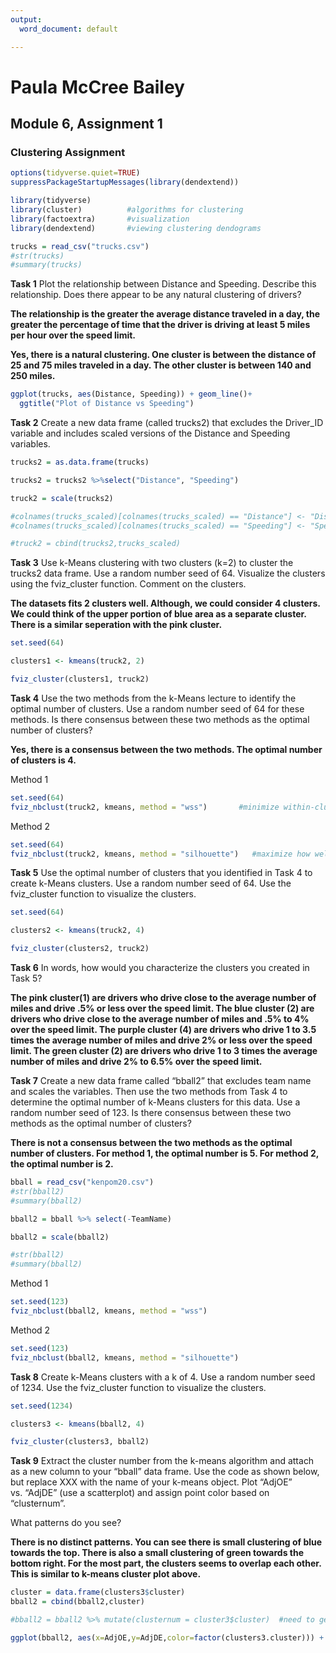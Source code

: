 ```yaml
---
output:
  word_document: default

---
```

# Paula McCree Bailey
## Module 6, Assignment 1
### Clustering Assignment


```r

options(tidyverse.quiet=TRUE)
suppressPackageStartupMessages(library(dendextend))

library(tidyverse)
library(cluster)          #algorithms for clustering
library(factoextra)       #visualization
library(dendextend)       #viewing clustering dendograms

```


```r

trucks = read_csv("trucks.csv")
#str(trucks)
#summary(trucks)
```


**Task 1** Plot the relationship between Distance and Speeding. Describe this relationship. Does there appear
to be any natural clustering of drivers?

**The relationship is the greater the average distance traveled in a day, the greater the percentage of time that the driver is driving at least 5 miles per hour over the speed limit.**

**Yes, there is a natural clustering. One cluster is between the distance of 25 and 75 miles traveled in a day.  The other cluster is between 140 and 250 miles.**


```r

ggplot(trucks, aes(Distance, Speeding)) + geom_line()+
  ggtitle("Plot of Distance vs Speeding")
```

**Task 2** Create a new data frame (called trucks2) that excludes the Driver_ID variable and includes scaled versions of the Distance and Speeding variables.

```r

trucks2 = as.data.frame(trucks)

trucks2 = trucks2 %>%select("Distance", "Speeding")

truck2 = scale(trucks2) 

#colnames(trucks_scaled)[colnames(trucks_scaled) == "Distance"] <- "Dist_scaled"
#colnames(trucks_scaled)[colnames(trucks_scaled) == "Speeding"] <- "Speed_scaled"

#truck2 = cbind(trucks2,trucks_scaled)

```


**Task 3** Use k-Means clustering with two clusters (k=2) to cluster the trucks2 data frame. Use a random
number seed of 64. Visualize the clusters using the fviz_cluster function. Comment on the clusters.

**The datasets fits 2 clusters well. Although, we could consider 4 clusters. We could think of the upper portion of blue area as a separate cluster.  There is a similar seperation with the pink cluster.**

```r

set.seed(64)

clusters1 <- kmeans(truck2, 2)

fviz_cluster(clusters1, truck2)
```

**Task 4** Use the two methods from the k-Means lecture to identify the optimal number of clusters. Use a
random number seed of 64 for these methods. Is there consensus between these two methods as the optimal
number of clusters?

**Yes, there is a consensus between the two methods. The optimal number of clusters is 4.**

Method 1
```r

set.seed(64)
fviz_nbclust(truck2, kmeans, method = "wss")       #minimize within-cluster variation
```

Method 2

```r

set.seed(64)
fviz_nbclust(truck2, kmeans, method = "silhouette")   #maximize how well points sit in their clusters
```


**Task 5** Use the optimal number of clusters that you identified in Task 4 to create k-Means clusters. Use a random number seed of 64. Use the fviz_cluster function to visualize the clusters.

```r

set.seed(64)

clusters2 <- kmeans(truck2, 4)

fviz_cluster(clusters2, truck2)
```

**Task 6** In words, how would you characterize the clusters you created in Task 5?

**The pink cluster(1) are drivers who drive close to the average number of miles and drive .5% or less over the speed limit.  The blue cluster (2) are drivers who drive close to the average number of miles and .5% to 4% over the speed limit.  The purple cluster (4) are  drivers who drive 1 to 3.5 times the average number of miles and drive 2% or less over the speed limit.  The green cluster (2) are drivers who drive 1 to 3 times the average number of miles and drive 2% to 6.5% over the speed limit.**




**Task 7**  Create a new data frame called “bball2” that excludes team name and scales the variables. Then
use the two methods from Task 4 to determine the optimal number of k-Means clusters for this data. Use a random number seed of 123. Is there consensus between these two methods as the optimal number of
clusters?

**There is not a consensus between the two methods as the optimal number of clusters.  For method 1, the optimal number is 5. For method 2, the optimal number is 2.**  

```r

bball = read_csv("kenpom20.csv")
#str(bball2)
#summary(bball2)

```


```r

bball2 = bball %>% select(-TeamName) 

bball2 = scale(bball2)

#str(bball2)
#summary(bball2)

```

Method 1

```r

set.seed(123)
fviz_nbclust(bball2, kmeans, method = "wss")
```

Method 2

```r

set.seed(123)
fviz_nbclust(bball2, kmeans, method = "silhouette")
```


**Task 8** Create k-Means clusters with a k of 4. Use a random number seed of 1234. Use the fviz_cluster
function to visualize the clusters.

```r

set.seed(1234)

clusters3 <- kmeans(bball2, 4)

fviz_cluster(clusters3, bball2)
```


**Task 9** Extract the cluster number from the k-means algorithm and attach as a new column to your “bball”
data frame. Use the code as shown below, but replace XXX with the name of your k-means object. Plot
“AdjOE” vs. “AdjDE” (use a scatterplot) and assign point color based on “clusternum”.

What patterns do you see?

**There is no distinct patterns.  You can see there is small clustering of blue towards the top.  There is also a small clustering of green towards the bottom right.  For the most part, the clusters seems to overlap each other.  This is similar to k-means cluster plot above.**

```r

cluster = data.frame(clusters3$cluster)
bball2 = cbind(bball2,cluster)

#bball2 = bball2 %>% mutate(clusternum = cluster3$cluster)  #need to get use to piping; timesave; error
```

```r

ggplot(bball2, aes(x=AdjOE,y=AdjDE,color=factor(clusters3.cluster))) + geom_point() #facet_wrap(~factor(category))
```

